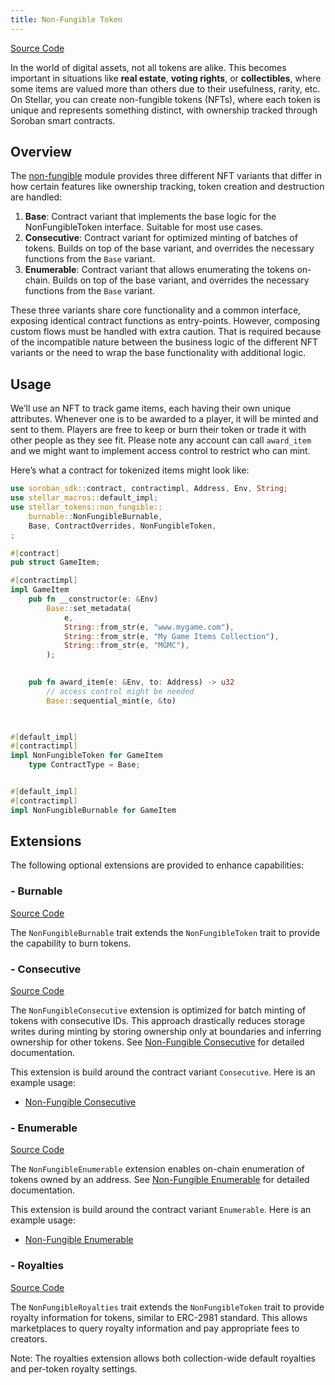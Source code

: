 ```yaml
---
title: Non-Fungible Token
---
```


[Source Code](https://github.com/OpenZeppelin/stellar-contracts/tree/main/packages/tokens/src/non-fungible)

In the world of digital assets, not all tokens are alike. This becomes important in situations
like **real estate**, **voting rights**, or **collectibles**, where some items are valued more than
others due to their usefulness, rarity, etc.
On Stellar, you can create non-fungible tokens (NFTs), where each token is unique and
represents something distinct, with ownership tracked through Soroban smart contracts.

## Overview

The [non-fungible](https://github.com/OpenZeppelin/stellar-contracts/tree/main/packages/tokens/src/non-fungible) module
provides three different NFT variants that differ in how certain features like ownership tracking,
token creation and destruction are handled:

1. **Base**: Contract variant that implements the base logic for the NonFungibleToken interface. Suitable for most use cases.
2. **Consecutive**: Contract variant for optimized minting of batches of tokens. Builds on top of the base variant, and overrides the necessary functions from the `Base` variant.
3. **Enumerable**: Contract variant that allows enumerating the tokens on-chain. Builds on top of the base variant, and overrides the necessary functions from the `Base` variant.

These three variants share core functionality and a common interface, exposing identical contract functions as
entry-points. However, composing custom flows must be handled with extra caution. That is required because of the
incompatible nature between the business logic of the different NFT variants or the need to wrap the base
functionality with additional logic.

## Usage

We’ll use an NFT to track game items, each having their own unique attributes. Whenever one is to be
awarded to a player, it will be minted and sent to them. Players are free to keep or burn their token or
trade it with other people as they see fit. Please note any account can call `award_item` and we might
want to implement access control to restrict who can mint.

Here’s what a contract for tokenized items might look like:

```rust
use soroban_sdk::contract, contractimpl, Address, Env, String;
use stellar_macros::default_impl;
use stellar_tokens::non_fungible::
    burnable::NonFungibleBurnable,
    Base, ContractOverrides, NonFungibleToken,
;

#[contract]
pub struct GameItem;

#[contractimpl]
impl GameItem 
    pub fn __constructor(e: &Env) 
        Base::set_metadata(
            e,
            String::from_str(e, "www.mygame.com"),
            String::from_str(e, "My Game Items Collection"),
            String::from_str(e, "MGMC"),
        );
    

    pub fn award_item(e: &Env, to: Address) -> u32 
        // access control might be needed
        Base::sequential_mint(e, &to)
    


#[default_impl]
#[contractimpl]
impl NonFungibleToken for GameItem 
    type ContractType = Base;


#[default_impl]
#[contractimpl]
impl NonFungibleBurnable for GameItem 
```

## Extensions

The following optional extensions are provided to enhance capabilities:

### - Burnable
[Source Code](https://github.com/OpenZeppelin/stellar-contracts/tree/main/packages/tokens/src/non-fungible/extensions/burnable)

The `NonFungibleBurnable` trait extends the `NonFungibleToken` trait to provide the capability to burn tokens.

### - Consecutive
[Source Code](https://github.com/OpenZeppelin/stellar-contracts/tree/main/packages/tokens/src/non-fungible/extensions/consecutive)

The `NonFungibleConsecutive` extension is optimized for batch minting of tokens with consecutive IDs. This approach drastically reduces storage writes during minting by storing ownership only at boundaries and inferring ownership for other tokens. See [Non-Fungible Consecutive](/stellar-contracts/tokens/non-fungible/nft-consecutive) for detailed documentation.

This extension is build around the contract variant `Consecutive`. Here is an example usage:

* [Non-Fungible Consecutive](/stellar-contracts/tokens/non-fungible/nft-consecutive)

### - Enumerable
[Source Code](https://github.com/OpenZeppelin/stellar-contracts/tree/main/packages/tokens/src/non-fungible/extensions/enumerable)

The `NonFungibleEnumerable` extension enables on-chain enumeration of tokens owned by an address. See [Non-Fungible Enumerable](/stellar-contracts/tokens/non-fungible/nft-enumerable) for detailed documentation.

This extension is build around the contract variant `Enumerable`. Here is an example usage:

* [Non-Fungible Enumerable](/stellar-contracts/tokens/non-fungible/nft-enumerable)

### - Royalties
[Source Code](https://github.com/OpenZeppelin/stellar-contracts/tree/main/packages/tokens/src/non-fungible/extensions/royalties)

The `NonFungibleRoyalties` trait extends the `NonFungibleToken` trait to provide royalty information for tokens, similar to ERC-2981 standard. This allows marketplaces to query royalty information and pay appropriate fees to creators.

Note: The royalties extension allows both collection-wide default royalties and per-token royalty settings.
